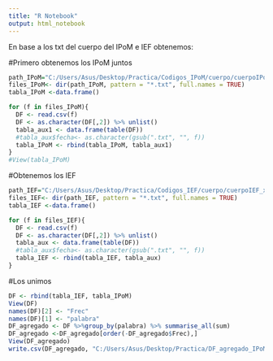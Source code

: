 ---
title: "R Notebook"
output: html_notebook
---

En base a los txt del cuerpo del IPoM e IEF obtenemos:

#Primero obtenemos los IPoM juntos
```{r}
path_IPoM="C:/Users/Asus/Desktop/Practica/Codigos_IPoM/cuerpo/cuerpoIPoM_x_palabra/"
files_IPoM<- dir(path_IPoM, pattern = "*.txt", full.names = TRUE)
tabla_IPoM <-data.frame()

for (f in files_IPoM){
  DF <- read.csv(f)
  DF <- as.character(DF[,2]) %>% unlist()
  tabla_aux1 <- data.frame(table(DF))
  #tabla_aux$fecha<- as.character(gsub(".txt", "", f))
  tabla_IPoM <- rbind(tabla_IPoM, tabla_aux1)
}
#View(tabla_IPoM)

```


#Obtenemos los IEF
```{r}
path_IEF="C:/Users/Asus/Desktop/Practica/Codigos_IEF/cuerpo/cuerpoIEF_x_palabra/"
files_IEF<- dir(path_IEF, pattern = "*.txt", full.names = TRUE)
tabla_IEF <-data.frame()

for (f in files_IEF){
  DF <- read.csv(f)
  DF <- as.character(DF[,2]) %>% unlist()
  tabla_aux <- data.frame(table(DF))
  #tabla_aux$fecha<- as.character(gsub(".txt", "", f))
  tabla_IEF <- rbind(tabla_IEF, tabla_aux)
}

```



#Los unimos
```{r}
DF <- rbind(tabla_IEF, tabla_IPoM)
View(DF)
names(DF)[2] <- "Frec"
names(DF)[1] <- "palabra"
DF_agregado <- DF %>%group_by(palabra) %>% summarise_all(sum)
DF_agregado <-DF_agregado[order(-DF_agregado$Frec),]
View(DF_agregado)
write.csv(DF_agregado, "C:/Users/Asus/Desktop/Practica/DF_agregado_IPoMeIEF.txt", row.names=FALSE, quote=FALSE)
```
